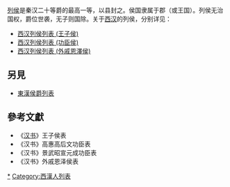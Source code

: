 [[列侯|列侯]]是秦汉二十等爵的最高一等，以县封之。侯国隶属于郡（或王国）。列侯无治国权，爵位世袭，无子则国除。关于[[西汉|西汉]]的列侯，分别详见：
*[[西汉列侯列表_(王子侯)|西汉列侯列表 (王子侯)]]
*[[西汉列侯列表_(功臣侯)|西汉列侯列表 (功臣侯)]]
*[[西汉列侯列表_(外戚恩澤侯)|西汉列侯列表 (外戚恩澤侯)]]

==另見==
*[[東漢侯爵列表|東漢侯爵列表]]

==參考文獻==
*《[[汉书|汉书]]》王子侯表
*《汉书》高惠高后文功臣表
*《汉书》景武昭宣元成功臣表
*《汉书》外戚恩泽侯表

[[Category:汉朝列侯|*]]
[[Category:西漢人列表|Category:西漢人列表]]